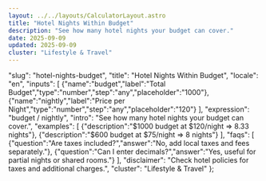 ```yaml
---
layout: ../../layouts/CalculatorLayout.astro
title: "Hotel Nights Within Budget"
description: "See how many hotel nights your budget can cover."
date: 2025-09-09
updated: 2025-09-09
cluster: "Lifestyle & Travel"
---
```


  "slug": "hotel-nights-budget",
  "title": "Hotel Nights Within Budget",
  "locale": "en",
  "inputs": [
    {"name":"budget","label":"Total Budget","type":"number","step":"any","placeholder":"1000"},
    {"name":"nightly","label":"Price per Night","type":"number","step":"any","placeholder":"120"}
  ],
  "expression": "budget / nightly",
  "intro": "See how many hotel nights your budget can cover.",
  "examples": [
    {"description":"$1000 budget at $120/night ⇒ 8.33 nights"},
    {"description":"$600 budget at $75/night ⇒ 8 nights"}
  ],
  "faqs": [
    {"question":"Are taxes included?","answer":"No, add local taxes and fees separately."},
    {"question":"Can I enter decimals?","answer":"Yes, useful for partial nights or shared rooms."}
  ],
  "disclaimer": "Check hotel policies for taxes and additional charges.",
  "cluster": "Lifestyle & Travel"
};

<Calculator schema={schema} />

